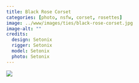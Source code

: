 ```yaml
---
title: Black Rose Corset
categories: [photo, nsfw, corset, rosettes]
image: ../www/images/ties/black-rose-corset.jpg
image-alt: ""
credits: 
  design: Setonix
  rigger: Setonix
  model: Setonix
  photo: Setonix
---
```


![](../www/images/ties/black-rose-corset.jpg)

